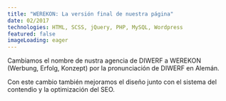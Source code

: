 ```yaml
---
title: "WEREKON: La versión final de nuestra página"
date: 02/2017
technologies: HTML, SCSS, jQuery, PHP, MySQL, Wordpress
featured: false
imageLoading: eager
---
```



Cambiamos el nombre de nustra agencia de DIWERF a WEREKON (Werbung, Erfolg, Konzept) por la pronunciación de DIWERF en Alemán.

Con este cambio también mejoramos el diseño junto con el sistema del contendio y la optimización del SEO.

